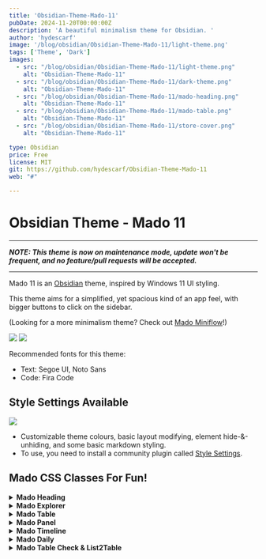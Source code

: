 ```yaml
---
title: 'Obsidian-Theme-Mado-11'
pubDate: 2024-11-20T00:00:00Z
description: 'A beautiful minimalism theme for Obsidian. '
author: 'hydescarf'
image: '/blog/obsidian/Obsidian-Theme-Mado-11/light-theme.png'
tags: ['Theme', 'Dark']
images:
  - src: "/blog/obsidian/Obsidian-Theme-Mado-11/light-theme.png"
    alt: "Obsidian-Theme-Mado-11"
  - src: "/blog/obsidian/Obsidian-Theme-Mado-11/dark-theme.png"
    alt: "Obsidian-Theme-Mado-11"
  - src: "/blog/obsidian/Obsidian-Theme-Mado-11/mado-heading.png"
    alt: "Obsidian-Theme-Mado-11"
  - src: "/blog/obsidian/Obsidian-Theme-Mado-11/mado-table.png"
    alt: "Obsidian-Theme-Mado-11"
  - src: "/blog/obsidian/Obsidian-Theme-Mado-11/store-cover.png"
    alt: "Obsidian-Theme-Mado-11"

type: Obsidian
price: Free
license: MIT
git: https://github.com/hydescarf/Obsidian-Theme-Mado-11
web: "#"

---
```


# Obsidian Theme - Mado 11  

---  

**_NOTE: This theme is now on maintenance mode, update won't be frequent, and no feature/pull requests will be accepted._**  

---
   
Mado 11 is an [Obsidian](https://obsidian.md/) theme, inspired by Windows 11 UI styling.

This theme aims for a simplified, yet spacious kind of an app feel, with bigger buttons to click on the sidebar.

(Looking for a more minimalism theme? Check out [Mado Miniflow](https://github.com/hydescarf/Obsidian-Theme-Mado-Miniflow)!)

![](/blog/obsidian/Obsidian-Theme-Mado-11//light-theme.png)
![](/blog/obsidian/Obsidian-Theme-Mado-11//dark-theme.png)

Recommended fonts for this theme:
- Text: Segoe UI, Noto Sans
- Code: Fira Code


## Style Settings Available

![](/blog/obsidian/Obsidian-Theme-Mado-11//stylesettings.png)

- Customizable theme colours, basic layout modifying, element hide-&-unhiding, and some basic markdown styling.
- To use, you need to install a community plugin called [Style Settings](https://github.com/mgmeyers/obsidian-style-settings).


## Mado CSS Classes For Fun!
<details>
<summary><b>Mado Heading</b></summary>

![](/blog/obsidian/Obsidian-Theme-Mado-11//mado-heading.png)

```
cssclass: mado-heading
```

</details>
<details>
<summary><b>Mado Explorer</b></summary>

![](/blog/obsidian/Obsidian-Theme-Mado-11//mado-explorer.png)

```
cssclass: mado-explorer
```

When placed onto the sidebar, it will become exactly like how File Explorer would look like. A.k.a. pseudo-File Explorer!
There are rules for this to work:

```
1. You may only use <a>(link), <h1>(h1 heading) and <li>(list) in the note.
2. <a> will act as first level file title.
3. <h1> will act as first level folder title.
4. <li> will act as first level folder's children, where its contents should fill with just <a>, and itself should be placed below <h1>.
5. Second level folder, or nested <li>, is not possible.
6. For <h1> to be foldable, you have to enable the foldable option in the settings.
7. To make a solo-file below a folder list, use an empty <h1> to act as a separator.
```

Example:

```
[[File 1]]
[[File 2]]
# Folder 1
- [[Listed File 1]]
- [[Listed File 2]]
[[File 3]]
```

</details>
<details>
<summary><b>Mado Table</b></summary>

![](/blog/obsidian/Obsidian-Theme-Mado-11//mado-table.png)

```
cssclass: mado-table
``` 

```
cssclass: mado-table (special styling)
cssclass: mado-table-XXX (special styling with XXX being the options)
cssclass: mado-table-XXX, mado-table-XXX (special styling with multiple options)
```

```
Options:
mado-table-auto (auto-widen table size by its contents and center it)
mado-table-normal (no special styling, include this if you wish to use other options without special styling)

mado-table-stripe, mado-table-border (stripe/border design)
mado-table-left, mado-table-right, mado-table-top, mado-table-bottom (define table-header position)
mado-table-topless (remove table-header position on the top)
```

</details>
<details>
<summary><b>Mado Panel</b></summary>

![](/blog/obsidian/Obsidian-Theme-Mado-11//mado-panel.png)

```
cssclass: mado-panel
```

```
cssclass: mado-panel (transform all lists into panels)
cssclass: mado-panel-XXX (XXX being the options)
cssclass: mado-panel-XXX, mado-panel-XXX (including more options, in this case, only `auto` is available as an extra)

Options:
mado-panel-list (long and thin size, lists can be nested)
mado-panel-list-rightbox (the position of the checkbox in a list will be placed on the right instead of left)
mado-panel-small, mado-panel-medium, mado-panel-large, mado-panel-long, mado-panel-short (define fixed-size, lists cannot be nested)
mado-panel-auto (maintain the minimum fixed-size of above, while auto-widen based on its contents, not applicable to mado-panel-list)
mado-panel-link (turns link into a full button. Must not mix with plain text inside a single list)
```

Rule:

```
1. Only <li>(list) will turn into panel.
2. The list can consist of <a>(link) or "[]"(Checkbox), or plain text.
```
Callout version is also available if you need only one part of the list to become panel.
Options in callout version can be chained directly. (Only `auto` and `link` are currently available to be chained)
Example:

```
> [!mado-panel-small-auto]
> - Listing
```

</details>
<details>
<summary><b>Mado Timeline</b></summary>

![](/blog/obsidian/Obsidian-Theme-Mado-11//mado-timeline.png)

```
cssclass: mado-timeline
```

</details>
<details>
<summary><b>Mado Daily</b></summary>

![](/blog/obsidian/Obsidian-Theme-Mado-11//mado-daily.png)

```
cssclass: mado-daily
```

Feel like logging into a game to turn in for daily bonus? Well, now you can with this manual-stamp daily!
You can set the reward for every 2nd and 5th day, and then start filling in with any value or emoji in the empty cells. The reward will mark as checked when the previous cell is filled in.
Also, adding in another cssclass `mado-table` will give it a better looking, optional of course!

</details>
<details>
<summary><b>Mado Table Check & List2Table</b></summary>

![](/blog/obsidian/Obsidian-Theme-Mado-11//mado-table-check.png)

Stamp a checkmark by manually using "strikethrough" (`~~~~`/`<del></del>`) inside the block, either on the value or beside the value!

```
cssclass: mado-table-check
```

Don't like manually stamping? Then try out callout `mado-list2table`! By turning a list of checklists into a pseudo-table, you can now mark a check on the block by directly clicking onto it!

```
> [!mado-list2table]
> - Title
>   - [ ] Checkboxes
>   - [ ] Checkboxes
```

</details>

